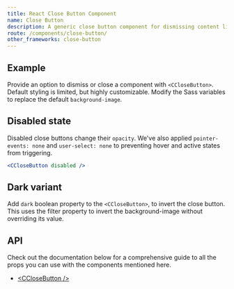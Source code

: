 ```yaml
---
title: React Close Button Component
name: Close Button
description: A generic close button component for dismissing content like modals and alerts.
route: /components/close-button/
other_frameworks: close-button
---
```



## Example

Provide an option to dismiss or close a component with `<CCloseButton>`. Default styling is limited, but highly customizable. Modify the Sass variables to replace the default `background-image`.

<ExampleSnippet component="CloseButtonExample" componentName="React Close Button" />

## Disabled state

Disabled close buttons change their `opacity`. We've also applied `pointer-events: none` and `user-select: none` to preventing hover and active states from triggering.

```jsx preview
<CCloseButton disabled />
```

<ExampleSnippet component="CloseButtonDisabledExample" componentName="React Close Button" />

## Dark variant

Add `dark` boolean property to the `<CCloseButton>`, to invert the close button. This uses the filter property to invert the background-image without overriding its value.

<ExampleSnippet className="bg-dark" component="CloseButtonDarkExample" componentName="React Close Button" />

## API

Check out the documentation below for a comprehensive guide to all the props you can use with the components mentioned here.

- [&lt;CCloseButton /&gt;](./api/#cclosebutton)

